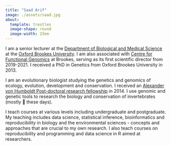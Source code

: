 ```yaml
---
title: "Saad Arif"
image: ./assets/saad.jpg
about: 
  template: trestles
  image-shape: round
  image-width: 23em
---
```


I am a senior lecturer at the [Department of Biological and Medical Science](https://www.brookes.ac.uk/bms) at the [Oxford Brookes University](https://www.brookes.ac.uk/). I am also associated with [Centre for Functional Genomics](https://www.brookes.ac.uk/research/units/hls/centres/centre-for-functional-genomics#) at Brookes, serving as its first scientific director from 2019-2021. I received a PhD in Genetics from Oxford Brookes University in 2013. 

I am an evolutionary biologist studying the genetics and genomics of ecology, evolution, development and conservation. I received an [Alexander von Humboldt Post-doctoral research fellowship](https://www.humboldt-foundation.de/bewerben/foerderprogramme/humboldt-forschungsstipendium) in 2014. I use genomic and genetic tools to research the biology and conservation of invertebrates (mostly 🦋 these days).

I teach courses at various levels including undergraduate and postgraduate. My teaching includes data science, statistical inference, bioinformatics and reproducibility in biology and the environmental sciences - concepts and approaches that are crucial to my own research. I also teach courses on reproducibility and programming and data science in R aimed at researchers.
